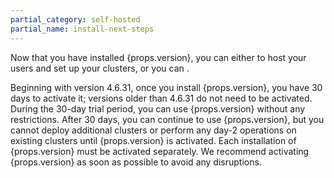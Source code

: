 ```yaml
---
partial_category: self-hosted
partial_name: install-next-steps
---
```


Now that you have installed {props.version}, you can either
    <PaletteVertexUrlMapper
        edition={props.edition}
        text="create a tenant"
        url="/system-management/tenant-management"
    /> to host your users and set up your clusters, or you can
    <PaletteVertexUrlMapper
        edition={props.edition}
        text="activate your installation"
        url="/activate-installation"
    /> .     

Beginning with version 4.6.31, once you install {props.version}, you have 30 days to activate it; versions older than 4.6.31 do not need to be activated. During the 30-day trial period, you can use {props.version} without any restrictions. After 30 days, you can continue to use {props.version}, but you cannot deploy additional clusters or perform any day-2 operations on existing clusters until {props.version} is activated. Each installation of {props.version} must be activated separately. We recommend activating {props.version} as soon as possible to avoid any disruptions.
